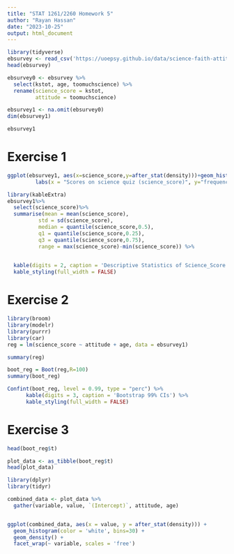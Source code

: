 ```yaml
---
title: "STAT 1261/2260 Homework 5"
author: "Rayan Hassan"
date: "2023-10-25"
output: html_document
---
```


```r
library(tidyverse)
ebsurvey <- read_csv('https://uoepsy.github.io/data/science-faith-attitude.csv')
head(ebsurvey)
```
```r
ebsurvey0 <- ebsurvey %>% 
  select(kstot, age, toomuchscience) %>% 
  rename(science_score = kstot,
         attitude = toomuchscience)

ebsurvey1 <- na.omit(ebsurvey0)
dim(ebsurvey1)

ebsurvey1
```



# Exercise 1 
```r
ggplot(ebsurvey1, aes(x=science_score,y=after_stat(density)))+geom_histogram(color='white',fill='blue', binwidth = 1)+
         labs(x = "Scores on science quiz (science_score)", y="frequency")+geom_density(linewidth=1)

```

```r
library(kableExtra)
ebsurvey1%>%
  select(science_score)%>%
  summarise(mean = mean(science_score),
          std = sd(science_score),
          median = quantile(science_score,0.5),
          q1 = quantile(science_score,0.25),
          q3 = quantile(science_score,0.75),
          range = max(science_score)-min(science_score)) %>%
  

  kable(digits = 2, caption = 'Descriptive Statistics of Science_Score') %>%
  kable_styling(full_width = FALSE)
```

# Exercise 2

```r
library(broom)
library(modelr)
library(purrr)
library(car)
reg = lm(science_score ~ attitude + age, data = ebsurvey1)

summary(reg)

boot_reg = Boot(reg,R=100)
summary(boot_reg)
```
```r
Confint(boot_reg, level = 0.99, type = "perc") %>%
      kable(digits = 3, caption = 'Bootstrap 99% CIs') %>%
      kable_styling(full_width = FALSE)

```

# Exercise 3

```r
head(boot_reg$t)
```

```r
plot_data <- as_tibble(boot_reg$t)
head(plot_data)
```
```r

library(dplyr)
library(tidyr)

combined_data <- plot_data %>%
  gather(variable, value, `(Intercept)`, attitude, age)


ggplot(combined_data, aes(x = value, y = after_stat(density))) +
  geom_histogram(color = 'white', bins=30) +
  geom_density() +
  facet_wrap(~ variable, scales = 'free') 

```

